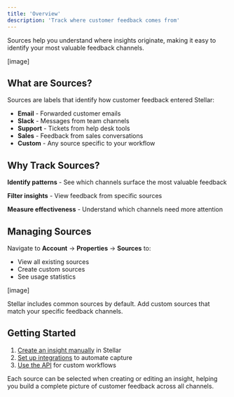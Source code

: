 ```yaml
---
title: 'Overview'
description: 'Track where customer feedback comes from'
---
```


Sources help you understand where insights originate, making it easy to identify your most valuable feedback channels.

[image]

## What are Sources?

Sources are labels that identify how customer feedback entered Stellar:
- **Email** - Forwarded customer emails
- **Slack** - Messages from team channels
- **Support** - Tickets from help desk tools
- **Sales** - Feedback from sales conversations
- **Custom** - Any source specific to your workflow

## Why Track Sources?

**Identify patterns** - See which channels surface the most valuable feedback

**Filter insights** - View feedback from specific sources

**Measure effectiveness** - Understand which channels need more attention

## Managing Sources

Navigate to **Account** → **Properties** → **Sources** to:
- View all existing sources
- Create custom sources
- See usage statistics

[image]

<Info>
Stellar includes common sources by default. Add custom sources that match your specific feedback channels.
</Info>

## Getting Started

1. [Create an insight manually](/insights/creating-first-insight) in Stellar
2. [Set up integrations](/insights/sources/integrations/intercom) to automate capture
3. [Use the API](/insights/sources/custom) for custom workflows

Each source can be selected when creating or editing an insight, helping you build a complete picture of customer feedback across all channels.